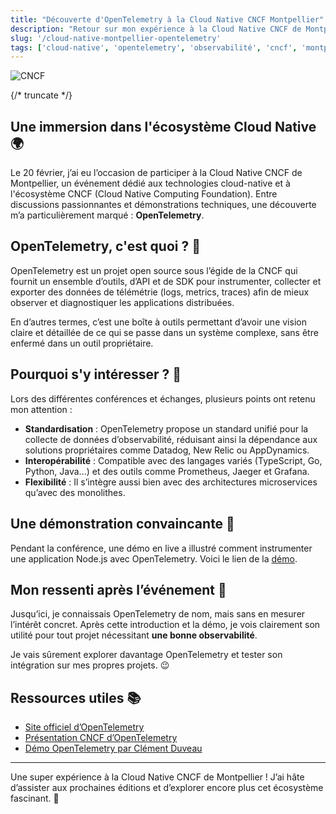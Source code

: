 ```yaml
---
title: "Découverte d'OpenTelemetry à la Cloud Native CNCF Montpellier"
description: "Retour sur mon expérience à la Cloud Native CNCF de Montpellier le 20 février et ma découverte d'OpenTelemetry."
slug: '/cloud-native-montpellier-opentelemetry'
tags: ['cloud-native', 'opentelemetry', 'observabilité', 'cncf', 'montpellier']
---
```



![CNCF](/img/cncf_logo.jpg 'CNCF')

<HorizontalDisplay />

{/* truncate */}

## Une immersion dans l'écosystème Cloud Native 🌍

Le 20 février, j’ai eu l’occasion de participer à la Cloud Native CNCF de Montpellier, un événement dédié aux technologies cloud-native et à l'écosystème CNCF (Cloud Native Computing Foundation). Entre discussions passionnantes et démonstrations techniques, une découverte m’a particulièrement marqué : **OpenTelemetry**.

## OpenTelemetry, c'est quoi ? 🤔

OpenTelemetry est un projet open source sous l’égide de la CNCF qui fournit un ensemble d’outils, d’API et de SDK pour instrumenter, collecter et exporter des données de télémétrie (logs, metrics, traces) afin de mieux observer et diagnostiquer les applications distribuées.

En d’autres termes, c’est une boîte à outils permettant d’avoir une vision claire et détaillée de ce qui se passe dans un système complexe, sans être enfermé dans un outil propriétaire.

<ArialInArticle />

## Pourquoi s'y intéresser ? 🚀

Lors des différentes conférences et échanges, plusieurs points ont retenu mon attention :

-   **Standardisation** : OpenTelemetry propose un standard unifié pour la collecte de données d’observabilité, réduisant ainsi la dépendance aux solutions propriétaires comme Datadog, New Relic ou AppDynamics.
-   **Interopérabilité** : Compatible avec des langages variés (TypeScript, Go, Python, Java...) et des outils comme Prometheus, Jaeger et Grafana.
-   **Flexibilité** : Il s’intègre aussi bien avec des architectures microservices qu’avec des monolithes.

## Une démonstration convaincante 🎯

Pendant la conférence, une démo en live a illustré comment instrumenter une application Node.js avec OpenTelemetry. Voici le lien de la [démo](https://killercoda.com/clement/scenario/opentelemetry-instrumentation-demo).

<ArialInArticle />

## Mon ressenti après l’événement 📝

Jusqu’ici, je connaissais OpenTelemetry de nom, mais sans en mesurer l’intérêt concret. Après cette introduction et la démo, je vois clairement son utilité pour tout projet nécessitant **une bonne observabilité**.

Je vais sûrement explorer davantage OpenTelemetry et tester son intégration sur mes propres projets. 😉

## Ressources utiles 📚

-   [Site officiel d’OpenTelemetry](https://opentelemetry.io/)
-   [Présentation CNCF d’OpenTelemetry](https://www.cncf.io/projects/opentelemetry/)
-   [Démo OpenTelemetry par Clément Duveau](https://killercoda.com/clement/scenario/opentelemetry-instrumentation-demo)

---

Une super expérience à la Cloud Native CNCF de Montpellier ! J’ai hâte d’assister aux prochaines éditions et d’explorer encore plus cet écosystème fascinant. 🚀

<ArialMultiplex />
